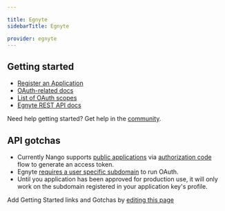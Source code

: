 ```yaml
---

title: Egnyte
sidebarTitle: Egnyte

provider: egnyte
---
```



<Overview />
<PreBuiltTooling provider={providers[pageMetadata.provider]} />
<PreBuiltUseCases />


## Getting started

-   [Register an Application](https://developers.egnyte.com/member/register)
-   [OAuth-related docs](https://developers.egnyte.com/docs/read/Public_API_Authentication#Authorization-Code-Flow)
-   [List of OAuth scopes](https://developers.egnyte.com/docs/read/Public_API_Authentication#OAuth-Scopes)
-   [Egnyte REST API docs](https://developers.egnyte.com/docs/read/Home)

<Tip>Need help getting started? Get help in the [community](https://nango.dev/slack).</Tip>

## API gotchas

- Currently Nango supports [public applications](https://developers.egnyte.com/docs/read/Public_API_Authentication#Public-Applications) via [authorization code](https://developers.egnyte.com/docs/read/Public_API_Authentication#auth_code) flow to generate an access token.
- Egnyte [requires a user specific subdomain](https://developers.egnyte.com/docs/read/Public_API_Authentication#Authorization-Code-Flow) to run OAuth.
- Until you application has been approved for production use, it will only work on the subdomain registered in your application key's profile.

<Note>Add Getting Started links and Gotchas by [editing this page](https://github.com/nangohq/nango/tree/master/docs-v2/integrations/all/egnyte.mdx)</Note>
